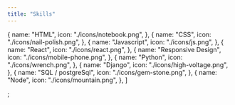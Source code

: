 ```yaml
---
title: "Skills"
---
```


  {
    name: "HTML",
    icon: "./icons/notebook.png",
  },
  {
    name: "CSS",
    icon: "./icons/nail-polish.png",
  },
  {
    name: "Javascript",
    icon: "./icons/js.png",
  },
  {
    name: "React",
    icon: "./icons/react.png",
  },
  {
    name: "Responsive Design",
    icon: "./icons/mobile-phone.png",
  },
  {
    name: "Python",
    icon: "./icons/wrench.png",
  },
  {
    name: "Django",
    icon: "./icons/high-voltage.png",
  },
  {
    name: "SQL / postgreSql",
    icon: "./icons/gem-stone.png",
  },
  {
    name: "Node",
    icon: "./icons/mountain.png",
  },
]

;
